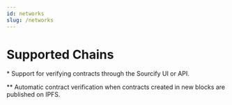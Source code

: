 ```yaml
---
id: networks
slug: /networks
---
```



# Supported Chains

\* Support for verifying contracts through the Sourcify UI or API.

\*\* Automatic contract verification when contracts created in new blocks are published on IPFS.

<div className="centered-flex">
  <Table />
</div>
